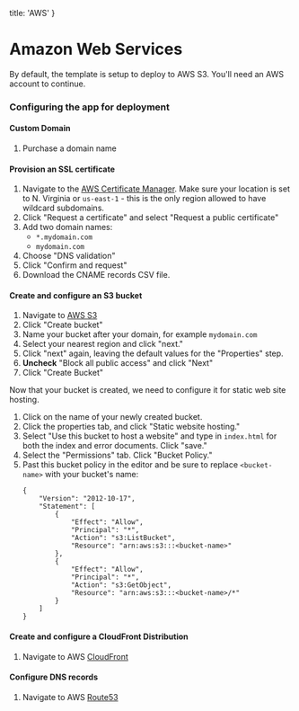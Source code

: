   title: 'AWS'
}

# Amazon Web Services

By default, the template is setup to deploy to AWS S3. You'll need an AWS account to continue.

### Configuring the app for deployment

#### Custom Domain

1. Purchase a domain name

#### Provision an SSL certificate

1. Navigate to the [AWS Certificate Manager](https://console.aws.amazon.com/acm/home?region=us-east-1). Make sure your location is set to N. Virginia or `us-east-1` - this is the only region allowed to have wildcard subdomains.
1. Click "Request a certificate" and select "Request a public certificate"
1. Add two domain names:
    - `*.mydomain.com`
    - `mydomain.com`
1. Choose "DNS validation"
1. Click "Confirm and request"
1. Download the CNAME records CSV file.

#### Create and configure an S3 bucket

1. Navigate to [AWS S3](https://s3.console.aws.amazon.com/s3)
1. Click "Create bucket"
1. Name your bucket after your domain, for example `mydomain.com`
1. Select your nearest region and click "next."
1. Click "next" again, leaving the default values for the "Properties" step.
1. **Uncheck** "Block all public access" and click "Next"
1. Click "Create Bucket"

Now that your bucket is created, we need to configure it for static web site hosting.

1. Click on the name of your newly created bucket.
1. Click the properties tab, and click "Static website hosting."
1. Select "Use this bucket to host a website" and type in `index.html` for both the index and error documents. Click "save."
1. Select the "Permissions" tab. Click "Bucket Policy."
1. Past this bucket policy in the editor and be sure to replace `<bucket-name>` with your bucket's name:
    ```
    {
        "Version": "2012-10-17",
        "Statement": [
            {
                "Effect": "Allow",
                "Principal": "*",
                "Action": "s3:ListBucket",
                "Resource": "arn:aws:s3:::<bucket-name>"
            },
            {
                "Effect": "Allow",
                "Principal": "*",
                "Action": "s3:GetObject",
                "Resource": "arn:aws:s3:::<bucket-name>/*"
            }
        ]
    }
    ```

#### Create and configure a CloudFront Distribution

1. Navigate to AWS [CloudFront]()

#### Configure DNS records

1. Navigate to AWS [Route53]()
